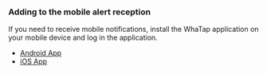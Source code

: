 ### Adding to the mobile alert reception

If you need to receive mobile notifications, install the WhaTap application on your mobile device and log in the application.

-   [Android App](https://play.google.com/store/apps/details?id=io.whatap.app.WhaTap&hl=ko)
-   [iOS App](https://apps.apple.com/kr/app/whatap/id1252504621)
